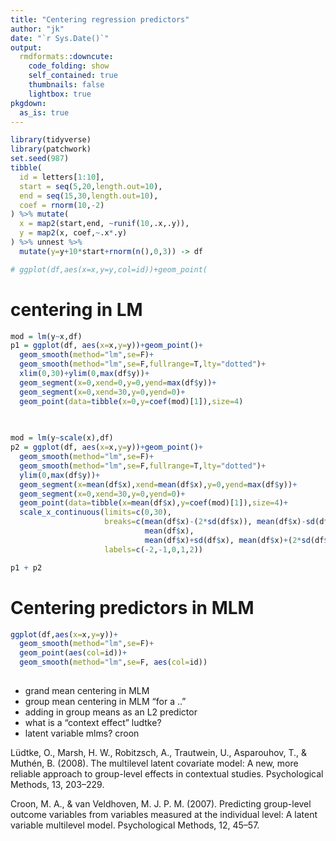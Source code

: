```yaml
---
title: "Centering regression predictors"
author: "jk"
date: "`r Sys.Date()`"
output:
  rmdformats::downcute:
    code_folding: show
    self_contained: true
    thumbnails: false
    lightbox: true
pkgdown:
  as_is: true
---
```


```r
library(tidyverse)
library(patchwork)
set.seed(987)
tibble(
  id = letters[1:10],
  start = seq(5,20,length.out=10),
  end = seq(15,30,length.out=10),
  coef = rnorm(10,-2)
) %>% mutate(
  x = map2(start,end, ~runif(10,.x,.y)),
  y = map2(x, coef,~.x*.y)
) %>% unnest %>%
  mutate(y=y+10*start+rnorm(n(),0,3)) -> df

# ggplot(df,aes(x=x,y=y,col=id))+geom_point(
```



# centering in LM

```r
mod = lm(y~x,df)
p1 = ggplot(df, aes(x=x,y=y))+geom_point()+
  geom_smooth(method="lm",se=F)+
  geom_smooth(method="lm",se=F,fullrange=T,lty="dotted")+
  xlim(0,30)+ylim(0,max(df$y))+
  geom_segment(x=0,xend=0,y=0,yend=max(df$y))+
  geom_segment(x=0,xend=30,y=0,yend=0)+
  geom_point(data=tibble(x=0,y=coef(mod)[1]),size=4)

  
  
mod = lm(y~scale(x),df)
p2 = ggplot(df, aes(x=x,y=y))+geom_point()+
  geom_smooth(method="lm",se=F)+
  geom_smooth(method="lm",se=F,fullrange=T,lty="dotted")+
  ylim(0,max(df$y))+
  geom_segment(x=mean(df$x),xend=mean(df$x),y=0,yend=max(df$y))+
  geom_segment(x=0,xend=30,y=0,yend=0)+
  geom_point(data=tibble(x=mean(df$x),y=coef(mod)[1]),size=4)+
  scale_x_continuous(limits=c(0,30),
                     breaks=c(mean(df$x)-(2*sd(df$x)), mean(df$x)-sd(df$x), 
                              mean(df$x), 
                              mean(df$x)+sd(df$x), mean(df$x)+(2*sd(df$x))),
                     labels=c(-2,-1,0,1,2))

p1 + p2
```

# Centering predictors in MLM

```r
ggplot(df,aes(x=x,y=y))+
  geom_smooth(method="lm",se=F)+
  geom_point(aes(col=id))+
  geom_smooth(method="lm",se=F, aes(col=id))
  
```

- grand mean centering in MLM
- group mean centering in MLM "for a .."
- adding in group means as an L2 predictor
- what is a "context effect" ludtke?
- latent variable mlms? croon


Lüdtke, O., Marsh, H. W., Robitzsch, A., Trautwein, U., Asparouhov, T., & Muthén, B. (2008). The multilevel latent covariate model: A new, more reliable approach to group-level effects in contextual studies. Psychological Methods, 13, 203–229.

Croon, M. A., & van Veldhoven, M. J. P. M. (2007). Predicting group-level outcome variables from variables measured at the individual level: A latent variable multilevel model. Psychological Methods, 12, 45–57.




